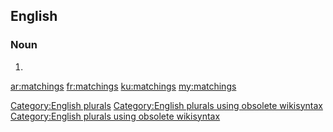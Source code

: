 ==English==

===Noun===
{{head|en}}

# {{plural of|matching}}

[[Category:English plurals]][[Category:English plurals using obsolete wikisyntax]][[Category:English plurals using obsolete wikisyntax]]

[[ar:matchings]]
[[fr:matchings]]
[[ku:matchings]]
[[my:matchings]]